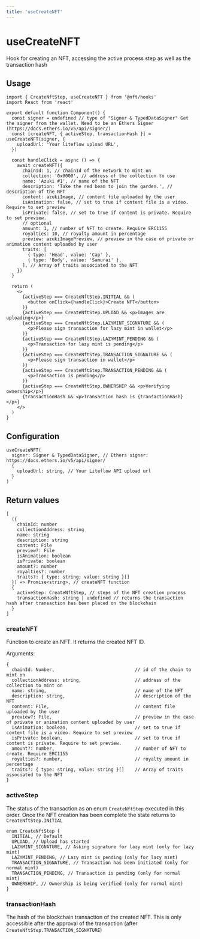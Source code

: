```yaml
---
title: 'useCreateNFT'
---
```


# useCreateNFT

Hook for creating an NFT, accessing the active process step as well as the transaction hash

## Usage

```tsx
import { CreateNftStep, useCreateNFT } from '@nft/hooks'
import React from 'react'

export default function Component() {
  const signer = undefined // type of "Signer & TypedDataSigner" Get the signer from the wallet. Need to be an Ethers Signer (https://docs.ethers.io/v5/api/signer/)
  const [createNFT, { activeStep, transactionHash }] = useCreateNFT(signer, {
    uploadUrl: 'Your liteflow upload URL',
  })

  const handleClick = async () => {
    await createNFT({
      chainId: 1, // chainId of the network to mint on
      collection: '0x0000', // address of the collection to use
      name: 'Azuki #1', // name of the NFT
      description: 'Take the red bean to join the garden.', // description of the NFT
      content: azukiImage, // content file uploaded by the user
      isAnimation: false, // set to true if content file is a video. Require to set preview
      isPrivate: false, // set to true if content is private. Require to set preview.
      // optional
      amount: 1, // number of NFT to create. Require ERC1155
      royalties: 10, // royalty amount in percentage
      preview: azukiImagePreview, // preview in the case of private or animation content uploaded by user
      traits: [
        { type: 'Head', value: 'Cap' },
        { type: 'Body', value: 'Samurai' },
      ], // Array of traits associated to the NFT
    })
  }

  return (
    <>
      {activeStep === CreateNftStep.INITIAL && (
        <button onClick={handleClick}>Create NFT</button>
      )}
      {activeStep === CreateNftStep.UPLOAD && <p>Images are uploading</p>}
      {activeStep === CreateNftStep.LAZYMINT_SIGNATURE && (
        <p>Please sign transaction for lazy mint in wallet</p>
      )}
      {activeStep === CreateNftStep.LAZYMINT_PENDING && (
        <p>Transaction for lazy mint is pending</p>
      )}
      {activeStep === CreateNftStep.TRANSACTION_SIGNATURE && (
        <p>Please sign transaction in wallet</p>
      )}
      {activeStep === CreateNftStep.TRANSACTION_PENDING && (
        <p>Transaction is pending</p>
      )}
      {activeStep === CreateNftStep.OWNERSHIP && <p>Verifying ownership</p>}
      {transactionHash && <p>Transaction hash is {transactionHash}</p>}
    </>
  )
}
```

## Configuration

```tsx
useCreateNFT(
  signer: Signer & TypedDataSigner, // Ethers signer: https://docs.ethers.io/v5/api/signer/
  {
    uploadUrl: string, // Your Liteflow API upload url
  }
)
```

## Return values

```tsx
[
  ({
    chainId: number
    collectionAddress: string
    name: string
    description: string
    content: File
    preview?: File
    isAnimation: boolean
    isPrivate: boolean
    amount?: number
    royalties?: number
    traits?: { type: string; value: string }[]
  }) => Promise<string>, // createNFT function
  {
    activeStep: CreateNftStep, // steps of the NFT creation process
    transactionHash: string | undefined // returns the transaction hash after transaction has been placed on the blockchain
  }
]
```

### createNFT

Function to create an NFT. It returns the created NFT ID.

Arguments:

```tsx
{
  chainId: Number,                              // id of the chain to mint on
  collectionAddress: string,                    // address of the collection to mint on
  name: string,                                 // name of the NFT
  description: string,                          // description of the NFT
  content: File,                                // content file uploaded by the user
  preview?: File,                               // preview in the case of private or animation content uploaded by user
  isAnimation: boolean,                         // set to true if content file is a video. Require to set preview
  isPrivate: boolean,                           // set to true if content is private. Require to set preview.
  amount?: number,                              // number of NFT to create. Require ERC1155
  royalties?: number,                           // royalty amount in percentage
  traits?: { type: string, value: string }[]    // Array of traits associated to the NFT
}
```

### activeStep

The status of the transaction as an enum `CreateNftStep` executed in this order. Once the NFT creation has been complete the state returns to `CreateNftStep.INITIAL`

```tsx
enum CreateNftStep {
  INITIAL, // Default
  UPLOAD, // Upload has started
  LAZYMINT_SIGNATURE, // Asking signature for lazy mint (only for lazy mint)
  LAZYMINT_PENDING, // Lazy mint is pending (only for lazy mint)
  TRANSACTION_SIGNATURE, // Transaction has been initiated (only for normal mint)
  TRANSACTION_PENDING, // Transaction is pending (only for normal mint)
  OWNERSHIP, // Ownership is being verified (only for normal mint)
}
```

### transactionHash

The hash of the blockchain transaction of the created NFT. This is only accessible after the approval of the transaction (after `CreateNftStep.TRANSACTION_SIGNATURE`)
